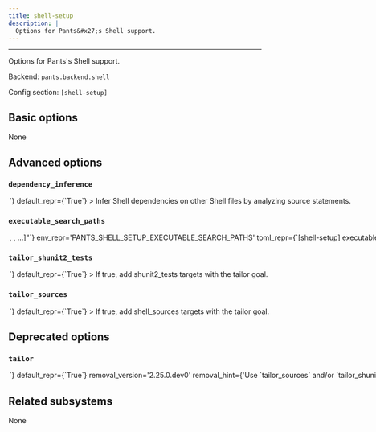 ```yaml
---
title: shell-setup
description: |
  Options for Pants&#x27;s Shell support.
---
```



---

Options for Pants&#x27;s Shell support.

Backend: <span className="color--primary">`pants.backend.shell`</span>

Config section: <span className="color--primary">`[shell-setup]`</span>

<span className={styles.options}>

## Basic options

None

## Advanced options

### `dependency_inference`

<Option
  cli_repr={`--[no-]shell-setup-dependency-inference`}
  env_repr='PANTS_SHELL_SETUP_DEPENDENCY_INFERENCE'
  toml_repr={`[shell-setup]
dependency_inference = <bool>`}
  default_repr={`True`}
>

Infer Shell dependencies on other Shell files by analyzing `source` statements.

</Option>

### `executable_search_paths`

<Option
  cli_repr={`--shell-setup-executable-search-paths="[<binary-paths>, <binary-paths>, ...]"`}
  env_repr='PANTS_SHELL_SETUP_EXECUTABLE_SEARCH_PATHS'
  toml_repr={`[shell-setup]
executable_search_paths = [
    <binary-paths>,
    <binary-paths>,
    ...,
]`}
  default_repr={`[\n  "<PATH>"\n]`}
  target_field_name='shell_setup_executable_search_paths'
>

The PATH value that will be used to find shells and to run certain processes like the shunit2 test runner. The special string `"<PATH>"` will expand to the contents of the PATH env var.

</Option>

### `tailor_shunit2_tests`

<Option
  cli_repr={`--[no-]shell-setup-tailor-shunit2-tests`}
  env_repr='PANTS_SHELL_SETUP_TAILOR_SHUNIT2_TESTS'
  toml_repr={`[shell-setup]
tailor_shunit2_tests = <bool>`}
  default_repr={`True`}
>

If true, add `shunit2_tests` targets with the `tailor` goal.

</Option>

### `tailor_sources`

<Option
  cli_repr={`--[no-]shell-setup-tailor-sources`}
  env_repr='PANTS_SHELL_SETUP_TAILOR_SOURCES'
  toml_repr={`[shell-setup]
tailor_sources = <bool>`}
  default_repr={`True`}
>

If true, add `shell_sources` targets with the `tailor` goal.

</Option>

## Deprecated options

### `tailor`

<Option
  cli_repr={`--[no-]shell-setup-tailor`}
  env_repr='PANTS_SHELL_SETUP_TAILOR'
  toml_repr={`[shell-setup]
tailor = <bool>`}
  default_repr={`True`}
  removal_version='2.25.0.dev0'
  removal_hint={'Use `tailor_sources` and/or `tailor_shunit2_tests` instead. For backwards compatibility, if this option is `False`, it will override the other options.'}
>

If true, add `shell_sources` targets with the `tailor` goal.

</Option>

## Related subsystems

None

</span>
